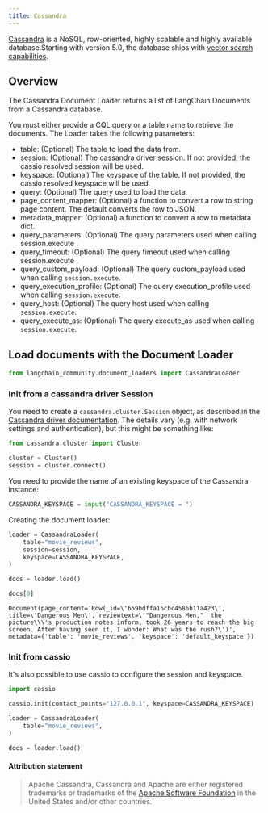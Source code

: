 ```yaml
---
title: Cassandra
---
```


[Cassandra](https://cassandra.apache.org/) is a NoSQL, row-oriented, highly scalable and highly available database.Starting with version 5.0, the database ships with [vector search capabilities](https://cassandra.apache.org/doc/trunk/cassandra/vector-search/overview.html).

## Overview

The Cassandra Document Loader returns a list of LangChain Documents from a Cassandra database.

You must either provide a CQL query or a table name to retrieve the documents.
The Loader takes the following parameters:

* table: (Optional) The table to load the data from.
* session: (Optional) The cassandra driver session. If not provided, the cassio resolved session will be used.
* keyspace: (Optional) The keyspace of the table. If not provided, the cassio resolved keyspace will be used.
* query: (Optional) The query used to load the data.
* page_content_mapper: (Optional) a function to convert a row to string page content. The default converts the row to JSON.
* metadata_mapper: (Optional) a function to convert a row to metadata dict.
* query_parameters: (Optional) The query parameters used when calling session.execute .
* query_timeout: (Optional) The query timeout used when calling session.execute .
* query_custom_payload: (Optional) The query custom_payload used when calling `session.execute`.
* query_execution_profile: (Optional) The query execution_profile used when calling `session.execute`.
* query_host: (Optional) The query host used when calling `session.execute`.
* query_execute_as: (Optional) The query execute_as used when calling `session.execute`.

## Load documents with the Document Loader

```python
from langchain_community.document_loaders import CassandraLoader
```

### Init from a cassandra driver Session

You need to create a `cassandra.cluster.Session` object, as described in the [Cassandra driver documentation](https://docs.datastax.com/en/developer/python-driver/latest/api/cassandra/cluster/#module-cassandra.cluster). The details vary (e.g. with network settings and authentication), but this might be something like:

```python
from cassandra.cluster import Cluster

cluster = Cluster()
session = cluster.connect()
```

You need to provide the name of an existing keyspace of the Cassandra instance:

```python
CASSANDRA_KEYSPACE = input("CASSANDRA_KEYSPACE = ")
```

Creating the document loader:

```python
loader = CassandraLoader(
    table="movie_reviews",
    session=session,
    keyspace=CASSANDRA_KEYSPACE,
)
```

```python
docs = loader.load()
```

```python
docs[0]
```

```output
Document(page_content='Row(_id=\'659bdffa16cbc4586b11a423\', title=\'Dangerous Men\', reviewtext=\'"Dangerous Men,"  the picture\\\'s production notes inform, took 26 years to reach the big screen. After having seen it, I wonder: What was the rush?\')', metadata={'table': 'movie_reviews', 'keyspace': 'default_keyspace'})
```

### Init from cassio

It's also possible to use cassio to configure the session and keyspace.

```python
import cassio

cassio.init(contact_points="127.0.0.1", keyspace=CASSANDRA_KEYSPACE)

loader = CassandraLoader(
    table="movie_reviews",
)

docs = loader.load()
```

#### Attribution statement

> Apache Cassandra, Cassandra and Apache are either registered trademarks or trademarks of the [Apache Software Foundation](http://www.apache.org/) in the United States and/or other countries.
